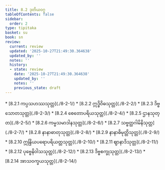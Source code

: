 ```yaml
---
title: 8.2 ဒုတိယဝဂ္ဂ
tableOfContents: false
sidebar:
  order: 2
type: tipitaka
basket: su
book: sn
review:
  current: review
  updated: '2025-10-27T21:49:30.364638'
  updated_by: ''
  notes: ''
  history:
  - state: review
    date: '2025-10-27T21:49:30.364638'
    updated_by: ''
    notes: ''
    previous_state: draft
---
```



<ReviewStatus review={frontmatter.review} showDetails={true} />

<HypothesisAnnotation frontmatter={frontmatter} />

<DynamicBreadcrumb />



<TableOfContents book="sn" section="8.2">
* [8.2.1 ကပ္ပသဟဿသုတ္တ](./8-2-1/)
* [8.2.2 ဣဒ္ဓိဝိဓသုတ္တ](./8-2-2/)
* [8.2.3 ဒိဗ္ဗသောတသုတ္တ](./8-2-3/)
* [8.2.4 စေတောပရိယသုတ္တ](./8-2-4/)
* [8.2.5 ဌာနသုတ္တ](./8-2-5/)
* [8.2.6 ကမ္မသမာဒါနသုတ္တ](./8-2-6/)
* [8.2.7 သဗ္ဗတ္ထဂါမိနိသုတ္တ](./8-2-7/)
* [8.2.8 နာနာဓာတုသုတ္တ](./8-2-8/)
* [8.2.9 နာနာဓိမုတ္တိသုတ္တ](./8-2-9/)
* [8.2.10 ဣန္ဒြိယပရောပရိယတ္တသုတ္တ](./8-2-10/)
* [8.2.11 ဈာနာဒိသုတ္တ](./8-2-11/)
* [8.2.12 ပုဗ္ဗေနိဝါသသုတ္တ](./8-2-12/)
* [8.2.13 ဒိဗ္ဗစက္ခုသုတ္တ](./8-2-13/)
* [8.2.14 အာသဝက္ခယသုတ္တ](./8-2-14/)
</TableOfContents>